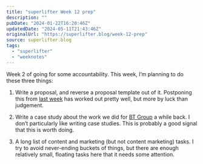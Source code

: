 ```yaml
---
title: "superlifter Week 12 prep"
description: ""
pubDate: "2024-01-22T16:20:46Z"
updatedDate: "2024-05-11T21:43:46Z"
originalUrl: "https://superlifter.blog/week-12-prep"
source: superlifter.blog
tags:
  - "superlifter"
  - "weeknotes"
---
```


Week 2 of going for some accountability. This week, I’m planning to do these three things:

1. Write a proposal, and reverse a proposal template out of it. Postponing this from [last week](/notes/superlifter-week-11/) has worked out pretty well, but more by luck than judgement.

2. Write a case study about the work we did for [BT Group](https://www.bt.com/) a while back. I don’t particularly like writing case studies. This is probably a good signal that this is worth doing.

3. A long list of content and marketing (but not content marketing) tasks. I try to avoid never-ending buckets of things, but there are enough relatively small, floating tasks here that it needs some attention.
